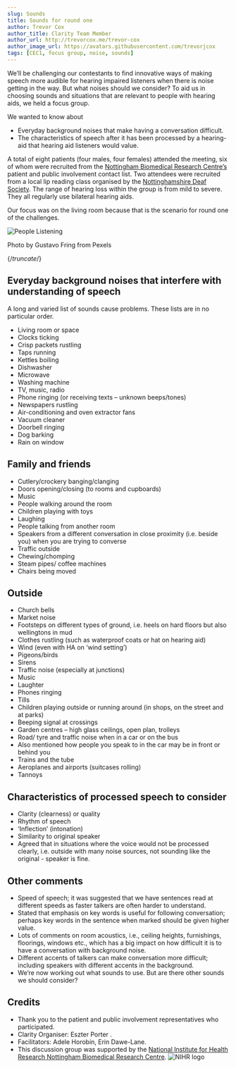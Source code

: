 ```yaml
---
slug: Sounds
title: Sounds for round one
author: Trevor Cox
author_title: Clarity Team Member
author_url: http://trevorcox.me/trevor-cox
author_image_url: https://avatars.githubusercontent.com/trevorjcox
tags: [CEC1, focus group, noise, sounds]
---
```


We’ll be challenging our contestants to find innovative ways of making speech more audible for hearing impaired listeners when there is noise getting in the way. But what noises should we consider? To aid us in choosing sounds and situations that are relevant to people with hearing aids, we held a focus group.

We wanted to know about

- Everyday background noises that make having a conversation difficult.
- The characteristics of speech after it has been processed by a hearing-aid that hearing aid listeners would value.

A total of eight patients (four males, four females) attended the meeting, six of whom were recruited from the [Nottingham Biomedical Research Centre’s](https://nottinghambrc.nihr.ac.uk/) patient and public involvement contact list. Two attendees were recruited from a local lip reading class organised by the [Nottinghamshire Deaf Society](https://www.nottsdeaf.org.uk/). The range of hearing loss within the group is from mild to severe. They all regularly use bilateral hearing aids.

Our focus was on the living room because that is the scenario for round one of the challenges.

![People Listening](/img/photo-of-people-sitting-on-sofa-3890171.jpeg)

Photo by Gustavo Fring from Pexels

{/*truncate*/}

## Everyday background noises that interfere with understanding of speech

A long and varied list of sounds cause problems. These lists are in no particular order.

- Living room or space
- Clocks ticking
- Crisp packets rustling
- Taps running
- Kettles boiling
- Dishwasher
- Microwave
- Washing machine
- TV, music, radio
- Phone ringing (or receiving texts – unknown beeps/tones)
- Newspapers rustling
- Air-conditioning and oven extractor fans
- Vacuum cleaner
- Doorbell ringing
- Dog barking
- Rain on window

## Family and friends

- Cutlery/crockery banging/clanging
- Doors opening/closing (to rooms and cupboards)
- Music
- People walking around the room
- Children playing with toys
- Laughing
- People talking from another room
- Speakers from a different conversation in close proximity (i.e. beside you) when you are trying to converse
- Traffic outside
- Chewing/chomping
- Steam pipes/ coffee machines
- Chairs being moved

## Outside

- Church bells
- Market noise
- Footsteps on different types of ground, i.e. heels on hard floors but also wellingtons in mud
- Clothes rustling (such as waterproof coats or hat on hearing aid)
- Wind (even with HA on ‘wind setting’)
- Pigeons/birds
- Sirens
- Traffic noise (especially at junctions)
- Music
- Laughter
- Phones ringing
- Tills
- Children playing outside or running around (in shops, on the street and at parks)
- Beeping signal at crossings
- Garden centres – high glass ceilings, open plan, trolleys
- Road/ tyre and traffic noise when in a car or on the bus
- Also mentioned how people you speak to in the car may be in front or behind you
- Trains and the tube
- Aeroplanes and airports (suitcases rolling)
- Tannoys

## Characteristics of processed speech to consider

- Clarity (clearness) or quality
- Rhythm of speech
- ‘Inflection’ (intonation)
- Similarity to original speaker
- Agreed that in situations where the voice would not be processed clearly, i.e. outside with many noise sources, not sounding like the original - speaker is fine.

## Other comments

- Speed of speech; it was suggested that we have sentences read at different speeds as faster talkers are often harder to understand.
- Stated that emphasis on key words is useful for following conversation; perhaps key words in the sentence when marked should be given higher value.
- Lots of comments on room acoustics, i.e., ceiling heights, furnishings, floorings, windows etc., which has a big impact on how difficult it is to have a conversation with background noise.
- Different accents of talkers can make conversation more difficult; including speakers with different accents in the background.
- We’re now working out what sounds to use. But are there other sounds we should consider?

## Credits

- Thank you to the patient and public involvement representatives who participated.
- Clarity Organiser: Eszter Porter .
- Facilitators: Adele Horobin, Erin Dawe-Lane.
- This discussion group was supported by the [National Institute for Health Research Nottingham Biomedical Research Centre](https://nottinghambrc.nihr.ac.uk/).
![NIHR logo](/img/nihr-nbrc.png)

